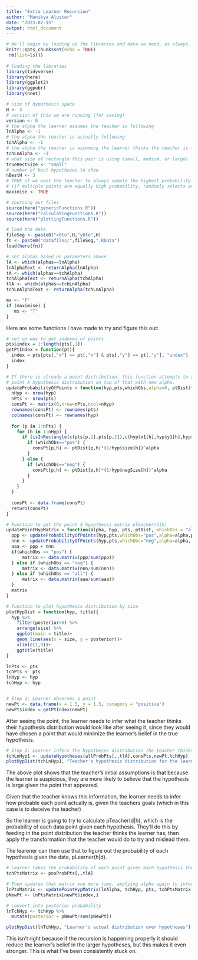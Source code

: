 ```yaml
---
title: "Extra Learner Recursion"
author: "Manikya Aluster"
date: "2023-02-15"
output: html_document
---
```

```r
# We'll begin by loading up the libraries and data we need, as always.
knitr::opts_chunk$set(echo = TRUE)
 rm(list=ls())
 
# loading the libraries
library(tidyverse)
library(here)
library(ggplot2)
library(ggpubr)
library(nnet)

# size of hypothesis space
H <- 3
# version of this we are running (for saving)
version <- 0
# the alpha the learner assumes the teacher is following
lnAlpha <- -1
# the alpha the teacher is actually following
tchAlpha <- -1
# the alpha the teacher is assuming the learner thinks the teacher is following 
tchLnAlpha <- -1
# what size of rectangle this pair is using (small, medium, or large)
trueRectSize <- "small"
# number of best hypotheses to show
nBestH <- 3
# TRUE if we want the teacher to always sample the highest probability pt
# (if multiple points are equally high probability, randomly selects among them)
maximise <- TRUE

# sourcing our files
source(here("genericFunctions.R"))
source(here("calculatingFunctions.R"))
source(here("plottingFunctions.R"))

# load the data
fileSeg <- paste0("x0to",H,"y0to",H)
fn <- paste0("datafiles/",fileSeg,".RData")
load(here(fn))

# set alphas based on parameters above
lA <- which(alphas==lnAlpha)
lnAlphaText <- returnAlpha(lnAlpha)
tA <- which(alphas==tchAlpha)
tchAlphaText <- returnAlpha(tchAlpha)
tlA <- which(alphas==tchLnAlpha)
tchLnAlphaText <- returnAlpha(tchLnAlpha)

mx <- "F"
if (maximise) {
   mx <- "T" 
}

```

Here are some functions I have made to try and figure this out: 

```r
# set up way to get indexes of points
pts$index = 1:length(pts[,1])
getPtIndex = function(pt){
  index = pts[pts[,"x"] == pt[,"x"] & pts[,"y"] == pt[,"y"], "index"]
  index
}

# If there is already a point distribution, this function attempts to apply a new 
# point X hypothesis distribution on top of that with new alpha. 
updateProbabilityOfPoints = function(hyp,pts,whichObs,alpha=0, ptDist){
  nHyp <- nrow(hyp)
  nPts <- nrow(pts)
  consPt <- matrix(0,nrow=nPts,ncol=nHyp)
  rownames(consPt) <- rownames(pts)
  colnames(consPt) <- rownames(hyp)
  
  for (p in 1:nPts) {
    for (h in 1:nHyp) {
      if (isInRectangle(c(pts[p,1],pts[p,2]),c(hyp$x1[h],hyp$y1[h],hyp$x2[h],hyp$y2[h]))) {
        if (whichObs=="pos") {
          consPt[p,h] <- ptDist[p,h]*(1/hyp$size[h])^alpha
        } 
      } else {
        if (whichObs=="neg") {
          consPt[p,h] <- ptDist[p,h]*(1/hyp$negSize[h])^alpha 
        }
      }
    }
  }
  
  consPt <- data.frame(consPt) 
  return(consPt)
}

# Function to get the point X hypothesis matrix pTeacher(d|h)
updatePointHypMatrix = function(alpha, hyp, pts, ptDist, whichObs = "all"){
  ppp <- updateProbabilityOfPoints(hyp,pts,whichObs="pos",alpha=alpha,ptDist)
  nnn <- updateProbabilityOfPoints(hyp,pts,whichObs="neg",alpha=alpha, ptDist)
  aaa <- ppp + nnn
  if(whichObs == "pos") {
      matrix <- data.matrix(ppp/sum(ppp))
  } else if (whichObs == "neg") {
      matrix <- data.matrix(nnn/sum(nnn))
  } else if (whichObs == "all") {
      matrix <- data.matrix(aaa/sum(aaa))
  }
  matrix
}

# function to plot hypothesis distribution by size
plotHypDist = function(hyp, title){
  hyp %>%
    filter(posterior>0) %>%
    arrange(size) %>%
    ggplot(main = title)+
    geom_line(aes(x = size, y = posterior))+
    xlim(c(1,9))+
    ggtitle(title)
}
```


```r
lnPts <- pts
tchPts <- pts
lnHyp <- hyp
tchHyp <- hyp


# Step 1: Learner observes a point
newPt <- data.frame(x = 1.5, y = 1.5, category = "positive")
newPt$index = getPtIndex(newPt)
```

After seeing the point, the learner needs to infer what the teacher thinks their hypothesis distribution would look like after seeing it, since they would have chosen a point that would minimize the learner's belief in the true hypothesis. 

```r
# Step 2: Learner infers the hypotheses distribution the teacher thinks the learner has initially. 
tchLnHyp1 <- updateHypotheses(allProbPts[,,tlA],consPts,newPt,tchHyp)
plotHypDist(tchLnHyp1, "Teacher's hypothesis distribution for the learner")
```

The above plot shows that the teacher's initial assumptions is that because the learner is suspicious, they are more likely to believe that the hypothesis is large given the point that appeared. 

Given that the teacher knows this information, the learner needs to infer how probable each point actually is, given the teachers goals (which in this case is to deceive the teacher)

So the learner is going to try to calculate pTeacher(d|h), which is the probability of each data point given each hypothesis. They'll do this by feeding in the point distribution the teacher thinks the learner has, then apply the transformation that the teacher would do to try and mislead them. 

The learener can then use that to figure out the probability of each hypothesis given the data, pLearner(h|d).


```r
# Learner takes the probability of each point given each hypothesis the teacher thinks they have
tchPtsMatrix <- posProbPts[,,tlA]

# Then updates that matrix one more time, applying alpha again to infer what the actual probability over points. 
lnPtsMatrix <- updatePointHypMatrix(lnAlpha, tchHyp, pts, tchPtsMatrix, "pos")
pNewPt <- lnPtsMatrix[newPt$index,]

# convert into posterior probability
lnTchHyp <- tchHyp %>%
  mutate(posterior = pNewPt/sum(pNewPt))

plotHypDist(lnTchHyp, "Learner's actual distribution over hypotheses")


```

This isn't right because if the recursion is happening properly it should reduce the learner's belief in the larger hypotheses, but this makes it even stronger. This is what I've been consistently stuck on. 